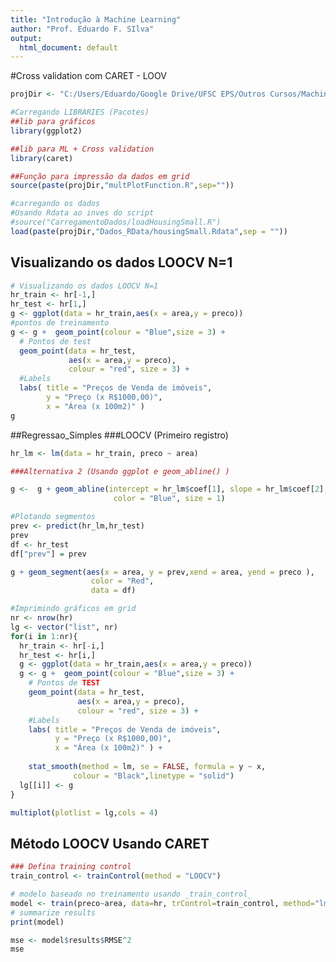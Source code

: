 ```yaml
---
title: "Introdução à Machine Learning"
author: "Prof. Eduardo F. SIlva"
output:
  html_document: default
---
```



#Cross validation com CARET - LOOV

```r

projDir <- "C:/Users/Eduardo/Google Drive/UFSC EPS/Outros Cursos/Machine Learning Stats/Aulas/AulasR/"

#Carregando LIBRARIES (Pacotes)
##lib para gráficos
library(ggplot2)

##lib para ML + Cross validation
library(caret)

##Função para impressão da dados em grid
source(paste(projDir,"multPlotFunction.R",sep=""))

#carregando os dados
#Usando Rdata ao inves do script
#source("CarregamentoDados/loadHousingSmall.R")
load(paste(projDir,"Dados_RData/housingSmall.Rdata",sep = ""))
```


## Visualizando os dados LOOCV N=1
```r
# Visualizando os dados LOOCV N=1
hr_train <- hr[-1,]
hr_test <- hr[1,]
g <- ggplot(data = hr_train,aes(x = area,y = preco))
#pontos de treinamento
g <- g +  geom_point(colour = "Blue",size = 3) +
  # Pontos de test
  geom_point(data = hr_test,
             aes(x = area,y = preco),
             colour = "red", size = 3) +
  #Labels 
  labs( title = "Preços de Venda de imóveis",
        y = "Preço (x R$1000,00)",
        x = "Área (x 100m2)" )
g
```

##Regressao_Simples
###LOOCV (Primeiro registro)
```r
hr_lm <- lm(data = hr_train, preco ~ area)

###Alternativa 2 (Usando ggplot e geom_abline() )

g <-  g + geom_abline(intercept = hr_lm$coef[1], slope = hr_lm$coef[2],
                       color = "Blue", size = 1)

#Plotando segmentos
prev <- predict(hr_lm,hr_test)
prev
df <- hr_test
df["prev"] = prev

g + geom_segment(aes(x = area, y = prev,xend = area, yend = preco ),
                  color = "Red",
                  data = df)


```



```r

#Imprimindo gráficos em grid
nr <- nrow(hr)
lg <- vector("list", nr)
for(i in 1:nr){
  hr_train <- hr[-i,]
  hr_test <- hr[i,]
  g <- ggplot(data = hr_train,aes(x = area,y = preco))
  g <- g +  geom_point(colour = "Blue",size = 3) +
    # Pontos de TEST
    geom_point(data = hr_test,
               aes(x = area,y = preco),
               colour = "red", size = 3) +
    #Labels 
    labs( title = "Preços de Venda de imóveis",
          y = "Preço (x R$1000,00)",
          x = "Área (x 100m2)" ) +
    
    stat_smooth(method = lm, se = FALSE, formula = y ~ x,
              colour = "Black",linetype = "solid")
  lg[[i]] <- g
}

multiplot(plotlist = lg,cols = 4)
```




## Método LOOCV Usando CARET 
```r
### Defina training control
train_control <- trainControl(method = "LOOCV")

# modelo baseado no treinamento usando _train_control_
model <- train(preco~area, data=hr, trControl=train_control, method="lm")
# summarize results
print(model)

mse <- model$results$RMSE^2
mse
```

